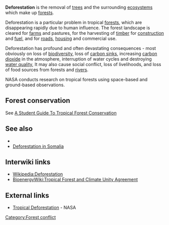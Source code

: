 '''Deforestation''' is the removal of [[trees]] and the surrounding [[ecosystems]] which make up [[forests]].

Deforestation is a particular problem in tropical [[forests]], which are disappearing rapidly due to human influence. The forest landscape is cleared for [[farms]] and pastures, for the harvesting of [[timber]] for [[construction]] and [[fuel]], and for [[roads]], [[housing]] and commercial use. 

Deforestation has profound and often devastating consequences - most obviously on loss of [[biodiversity]], loss of [[carbon sinks]], increasing [[carbon dioxide]] in the atmosphere, interruption of water cycles and destroying [[water quality]], 
It may also cause social conflict, loss of livelihoods, and loss of food sources from forests and [[rivers]].

NASA conducts research on tropical forests using space-based and ground-based observations. 

== Forest conservation ==
{{expand section}}

See [http://www.fs.fed.us/global/lzone/student/tropical.htm A Student Guide To Tropical Forest Conservation]

== See also ==

* {{cl|Forest Conflict}}
* [[Deforestation in Somalia]]

== Interwiki links ==

* [[Wikipedia:Deforestation]]
* [[BioenergyWiki:Tropical Forest and Climate Unity Agreement]]

== External links ==

* [http://earthobservatory.nasa.gov/Features/Deforestation/ Tropical Deforestation] - NASA

{{stub}}

[[Category:Forest conflict]]